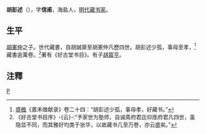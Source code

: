 '''胡彭述'''（{{bd|？||？||}}），字'''信甫'''，海盐人，[[明代|明代]][[藏书家|藏书家]]。
==生平==
[[胡憲仲|胡憲仲]]之子。世代藏書，自胡誠齋至胡憲仲凡歷四世。胡彭述少孤，事母至孝，<ref>[[盛楓|盛楓]]《嘉禾徵献录》卷二十四：“胡彭述少孤，事母孝，好藏书。”</ref>藏書逾萬卷。<ref>《好古堂书目序》-{云}-:“予家世为塾师，自诚斋府君迄仰厓府君凡四世，虽隐显不同，而其雅好均类于张华，以故藏书几至万卷，亦云盛矣。”</ref>著有《好古堂书目》。有子[[胡震亨|胡震亨]]。

==注釋==
{{reflist}}

[[category:清朝藏書家|P]]